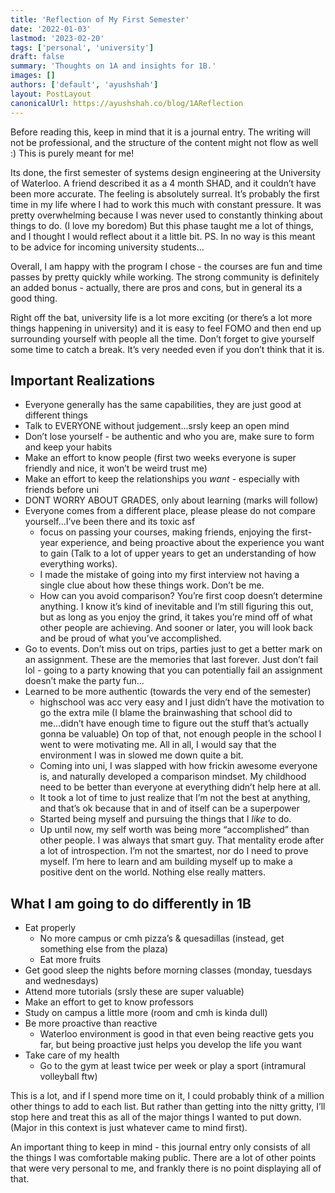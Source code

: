 ```yaml
---
title: 'Reflection of My First Semester'
date: '2022-01-03'
lastmod: '2023-02-20'
tags: ['personal', 'university']
draft: false
summary: 'Thoughts on 1A and insights for 1B.'
images: []
authors: ['default', 'ayushshah']
layout: PostLayout
canonicalUrl: https://ayushshah.co/blog/1AReflection
---
```


Before reading this, keep in mind that it is a journal entry. The writing will not be professional, and the structure of the content might not flow as well :) This is purely meant for me!

Its done, the first semester of systems design engineering at the University of Waterloo. A friend described it as a 4 month SHAD, and it couldn’t have been more accurate. The feeling is absolutely surreal. It’s probably the first time in my life where I had to work this much with constant pressure. It was pretty overwhelming because I was never used to constantly thinking about things to do. (I love my boredom) But this phase taught me a lot of things, and I thought I would reflect about it a little bit. PS. In no way is this meant to be advice for incoming university students...

Overall, I am happy with the program I chose - the courses are fun and time passes by pretty quickly while working. The strong community is definitely an added bonus - actually, there are pros and cons, but in general its a good thing.

Right off the bat, university life is a lot more exciting (or there’s a lot more things happening in university) and it is easy to feel FOMO and then end up surrounding yourself with people all the time. Don’t forget to give yourself some time to catch a break. It’s very needed even if you don’t think that it is.

## **Important Realizations**

- Everyone generally has the same capabilities, they are just good at different things
- Talk to EVERYONE without judgement...srsly keep an open mind
- Don’t lose yourself - be authentic and who you are, make sure to form and keep your habits
- Make an effort to know people (first two weeks everyone is super friendly and nice, it won’t be weird trust me)
- Make an effort to keep the relationships you _want_ - especially with friends before uni
- DONT WORRY ABOUT GRADES, only about learning (marks will follow)
- Everyone comes from a different place, please please do not compare yourself...I’ve been there and its toxic asf
  - focus on passing your courses, making friends, enjoying the first-year experience, and being proactive about the experience you want to gain (Talk to a lot of upper years to get an understanding of how everything works).
  - I made the mistake of going into my first interview not having a single clue about how these things work. Don’t be me.
  - How can you avoid comparison? You’re first coop doesn’t determine anything. I know it’s kind of inevitable and I’m still figuring this out, but as long as you enjoy the grind, it takes you’re mind off of what other people are achieving. And sooner or later, you will look back and be proud of what you’ve accomplished.
- Go to events. Don’t miss out on trips, parties just to get a better mark on an assignment. These are the memories that last forever. Just don’t fail lol - going to a party knowing that you can potentially fail an assignment doesn’t make the party fun...
- Learned to be more authentic (towards the very end of the semester)
  - highschool was acc very easy and I just didn’t have the motivation to go the extra mile (I blame the brainwashing that school did to me...didn’t have enough time to figure out the stuff that’s actually gonna be valuable) On top of that, not enough people in the school I went to were motivating me. All in all, I would say that the environment I was in slowed me down quite a bit.
  - Coming into uni, I was slapped with how frickin awesome everyone is, and naturally developed a comparison mindset. My childhood need to be better than everyone at everything didn’t help here at all.
  - It took a lot of time to just realize that I’m not the best at anything, and that’s ok because that in and of itself can be a superpower
  - Started being myself and pursuing the things that I _like_ to do.
  - Up until now, my self worth was being more “accomplished” than other people. I was always that smart guy. That mentality erode after a lot of introspection. I’m not the smartest, nor do I need to prove myself. I’m here to learn and am building myself up to make a positive dent on the world. Nothing else really matters.

## **What I am going to do differently in 1B**

- Eat properly
  - No more campus or cmh pizza’s & quesadillas (instead, get something else from the plaza)
  - Eat more fruits
- Get good sleep the nights before morning classes (monday, tuesdays and wednesdays)
- Attend more tutorials (srsly these are super valuable)
- Make an effort to get to know professors
- Study on campus a little more (room and cmh is kinda dull)
- Be more proactive than reactive
  - Waterloo environment is good in that even being reactive gets you far, but being proactive just helps you develop the life you want
- Take care of my health
  - Go to the gym at least twice per week or play a sport (intramural volleyball ftw)

This is a lot, and if I spend more time on it, I could probably think of a million other things to add to each list. But rather than getting into the nitty gritty, I’ll stop here and treat this as all of the major things I wanted to put down. (Major in this context is just whatever came to mind first).

An important thing to keep in mind - this journal entry only consists of all the things I was comfortable making public. There are a lot of other points that were very personal to me, and frankly there is no point displaying all of that.
